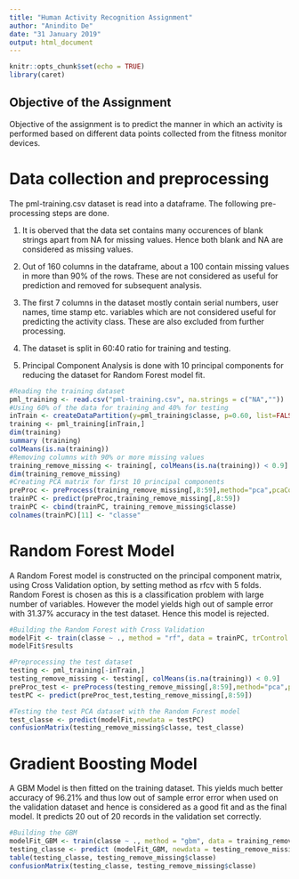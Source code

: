 ---
title: "Human Activity Recognition Assignment"
author: "Anindito De"
date: "31 January 2019"
output: html_document
---

```{r setup, include=FALSE}
knitr::opts_chunk$set(echo = TRUE)
library(caret)
```

## Objective of the Assignment
Objective of the assignment is to predict the manner in which an activity is performed based on different data points collected from the fitness monitor devices. 

# Data collection and preprocessing
The pml-training.csv dataset is read into a dataframe. The following pre-processing steps are done.

1. It is oberved that the data set contains many occurences of blank strings apart from NA for missing values. Hence both blank and NA are considered as missing values.

2. Out of 160 columns in the dataframe, about a 100 contain missing values in more than 90% of the rows. These are not considered as useful for prediction and removed for subsequent analysis.

3. The first 7 columns in the dataset mostly contain serial numbers, user names, time stamp etc. variables which are not considered useful for predicting the activity class. These are also excluded from further processing.

4. The dataset is split in 60:40 ratio for training and testing. 

5. Principal Component Analysis is done with 10 principal components for reducing the dataset for Random Forest model fit.

```{r preprocessing, echo = TRUE, cache=TRUE, results='hide'}
#Reading the training dataset
pml_training <- read.csv("pml-training.csv", na.strings = c("NA",""))
#Using 60% of the data for training and 40% for testing
inTrain <- createDataPartition(y=pml_training$classe, p=0.60, list=FALSE)
training <- pml_training[inTrain,]
dim(training)
summary (training)
colMeans(is.na(training))
#Removing columns with 90% or more missing values 
training_remove_missing <- training[, colMeans(is.na(training)) < 0.9]
dim(training_remove_missing)
#Creating PCA matrix for first 10 principal components
preProc <- preProcess(training_remove_missing[,8:59],method="pca",pcaComp=10)
trainPC <- predict(preProc,training_remove_missing[,8:59])
trainPC <- cbind(trainPC, training_remove_missing$classe)
colnames(trainPC)[11] <- "classe"
```

# Random Forest Model
A Random Forest model is constructed on the principal component matrix, using Cross Validation option, by setting method as rfcv with 5 folds. Random Forest is chosen as this is a classification problem with large number of variables. However the model yields high out of sample error with 31.37% accuracy in the test dataset. Hence this model is rejected.

```{r Random Forest, echo = TRUE, cache=TRUE}
#Building the Random Forest with Cross Validation
modelFit <- train(classe ~ ., method = "rf", data = trainPC, trControl = trainControl(method = "cv"), number = 5)
modelFit$results

#Preprocessing the test dataset
testing <- pml_training[-inTrain,]
testing_remove_missing <- testing[, colMeans(is.na(training)) < 0.9]
preProc_test <- preProcess(testing_remove_missing[,8:59],method="pca",pcaComp=10)
testPC <- predict(preProc_test,testing_remove_missing[,8:59])

#Testing the test PCA dataset with the Random Forest model
test_classe <- predict(modelFit,newdata = testPC)
confusionMatrix(testing_remove_missing$classe, test_classe)
```

# Gradient Boosting Model
A GBM Model is then fitted on the training dataset. This yields much better accuracy of 96.21% and thus low out of sample error error when used on the validation dataset and hence is considered as a good fit and as the final model. It predicts 20 out of 20 records in the validation set correctly.

```{r Gradient Boosting Model, echo = TRUE, cache=TRUE}
#Building the GBM
modelFit_GBM <- train(classe ~ ., method = "gbm", data = training_remove_missing[8:60], verbose = FALSE)
testing_classe <- predict (modelFit_GBM, newdata = testing_remove_missing[8:59])
table(testing_classe, testing_remove_missing$classe)
confusionMatrix(testing_classe, testing_remove_missing$classe)
```
